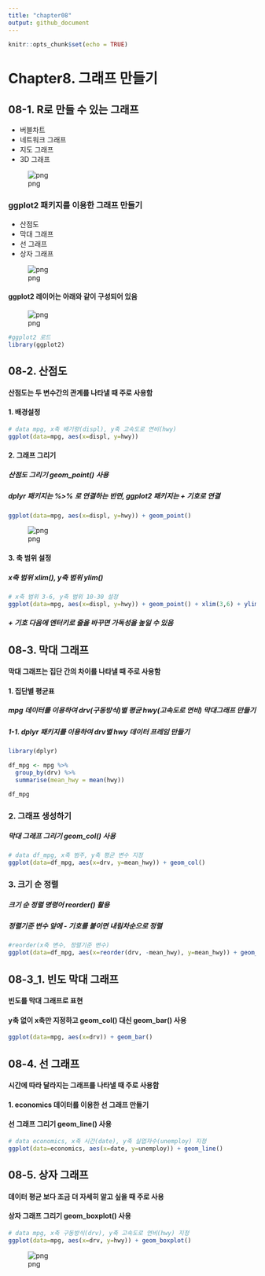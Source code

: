 ```yaml
---
title: "chapter08"
output: github_document
---
```


```r
knitr::opts_chunk$set(echo = TRUE)
```

# Chapter8. 그래프 만들기

## 08-1. R로 만들 수 있는 그래프

- 버블차트
- 네트워크 그래프
- 지도 그래프
- 3D 그래프

![png](08_01.png)

### ggplot2 패키지를 이용한 그래프 만들기

- 산점도
- 막대 그래프
- 선 그래프
- 상자 그래프

![png](08_00.png)

#### ggplot2 레이어는 아래와 같이 구성되어 있음

![png](08_02.png)

```r
#ggplot2 로드
library(ggplot2)
```


## 08-2. 산점도

#### 산점도는 두 변수간의 관계를 나타낼 때 주로 사용함

#### 1. 배경설정
```r
# data mpg, x축 배기량(displ), y축 고속도로 연비(hwy)
ggplot(data=mpg, aes(x=displ, y=hwy))
```

#### 2. 그래프 그리기

##### 산점도 그리기 geom_point() 사용
##### dplyr 패키지는 %>% 로 연결하는 반면, ggplot2 패키지는 + 기호로 연결

```r
ggplot(data=mpg, aes(x=displ, y=hwy)) + geom_point()
```

![png](08_03.png)


#### 3. 축 범위 설정

##### x축 범위 xlim(), y축 범위 ylim()

```r
# x축 범위 3-6, y축 범위 10-30 설정
ggplot(data=mpg, aes(x=displ, y=hwy)) + geom_point() + xlim(3,6) + ylim(10,30)
```

##### + 기호 다음에 엔터키로 줄을 바꾸면 가독성을 높일 수 있음

## 08-3. 막대 그래프

#### 막대 그래프는 집단 간의 차이를 나타낼 때 주로 사용함

#### 1. 집단별 평균표

##### mpg 데이터를 이용하여 drv(구동방식)별 평균 hwy(고속도로 연비) 막대그래프 만들기

##### 1-1. dplyr 패키지를 이용하여 drv별 hwy 데이터 프레임 만들기

```r
library(dplyr)

df_mpg <- mpg %>%
  group_by(drv) %>% 
  summarise(mean_hwy = mean(hwy))

df_mpg
```

### 2. 그래프 생성하기

##### 막대 그래프 그리기 geom_col() 사용

```r
# data df_mpg, x축 범주, y축 평균 변수 지정
ggplot(data=df_mpg, aes(x=drv, y=mean_hwy)) + geom_col()
```

### 3. 크기 순 정렬

##### 크기 순 정렬 명령어 reorder() 활용
##### 정렬기준 변수 앞에 - 기호를 붙이면 내림차순으로 정렬
```r
#reorder(x축 변수, 정렬기준 변수)
ggplot(data=df_mpg, aes(x=reorder(drv, -mean_hwy), y=mean_hwy)) + geom_col()
```

## 08-3_1. 빈도 막대 그래프

#### 빈도를 막대 그래프로 표현
#### y축 없이 x축만 지정하고 geom_col() 대신 geom_bar() 사용
```r
ggplot(data=mpg, aes(x=drv)) + geom_bar()
```

## 08-4. 선 그래프

#### 시간에 따라 달라지는 그래프를 나타낼 때 주로 사용함

#### 1. economics 데이터를 이용한 선 그래프 만들기
#### 선 그래프 그리기 geom_line() 사용
```r
# data economics, x축 시간(date), y축 실업자수(unemploy) 지정
ggplot(data=economics, aes(x=date, y=unemploy)) + geom_line()
```

## 08-5. 상자 그래프

#### 데이터 평균 보다 조금 더 자세히 알고 싶을 때 주로 사용
#### 상자 그래프 그리기 geom_boxplot() 사용
```r
# data mpg, x축 구동방식(drv), y축 고속도로 연비(hwy) 지정
ggplot(data=mpg, aes(x=drv, y=hwy)) + geom_boxplot()
```

![png](08_04.png)
